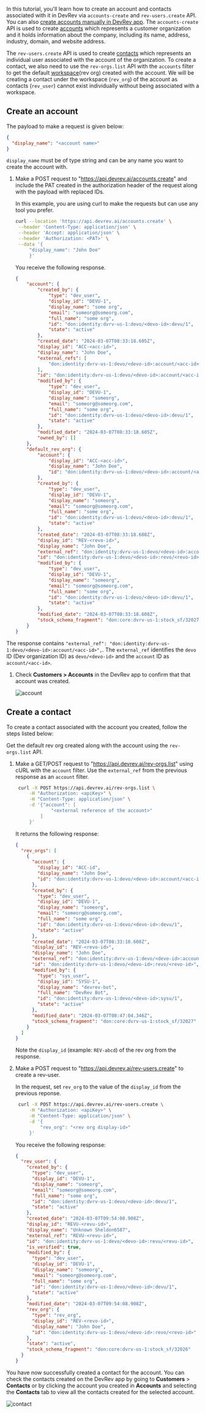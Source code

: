In this tutorial, you'll learn how to create an account and contacts associated with it in DevRev via `accounts-create` and `rev-users.create` API. You can also [create accounts manually in DevRev app](https://docs.devrev.ai/product/customers#add-new-customers).
The `accounts-create` API is used to create [accounts](https://docs.devrev.ai/product/grow#-account) which represents a customer organization and it holds information about the company, including its name, address, industry, domain, and website address.

The `rev-users.create` API is used to create [contacts](https://docs.devrev.ai/product/grow#-contact) which represents an individual user associated with the account of the organization. To create a contact, we also need to use the `rev-orgs.list` API with the `accounts` filter to get the default [workspace](https://docs.devrev.ai/product/grow#-workspace)(rev org) created with the account. We will be creating a contact under the workspace (`rev_org`) of the account as contacts (`rev_user`) cannot exist individually without being associated with a workspace.

## Create an account

The payload to make a request is given below:

```json
{
  "display_name": "<account name>"
}
```

`display_name` must be of type string and can be any name you want to create the account with.

1. Make a POST request to "https://api.devrev.ai/accounts.create" and include the PAT created in the authorization header of the request along with the payload with replaced IDs.

   In this example, you are using curl to make the requests but can use any tool you prefer.

   ```bash
   curl --location 'https://api.devrev.ai/accounts.create' \
    --header 'Content-Type: application/json' \
    --header 'Accept: application/json' \
    --header 'Authorization: <PAT>' \
    --data '{
        "display_name": "John Doe"
        }'
   ```

   You receive the following response.

   ```JSON
   {
       "account": {
           "created_by": {
               "type": "dev_user",
               "display_id": "DEVU-1",
               "display_name": "some org",
               "email": "someorg@someorg.com",
               "full_name": "some org",
               "id": "don:identity:dvrv-us-1:devo/<devo-id>:devu/1",
               "state": "active"
           },
           "created_date": "2024-03-07T08:33:18.605Z",
           "display_id": "ACC-<acc-id>",
           "display_name": "John Doe",
           "external_refs": [
               "don:identity:dvrv-us-1:devo/<devo-id>:account/<acc-id>"
           ],
           "id": "don:identity:dvrv-us-1:devo/<devo-id>:account/<acc-id>",
           "modified_by": {
               "type": "dev_user",
               "display_id": "DEVU-1",
               "display_name": "someorg",
               "email": "someorg@someorg.com",
               "full_name": "some org",
               "id": "don:identity:dvrv-us-1:devo/<devo-id>:devu/1",
               "state": "active"
           },
           "modified_date": "2024-03-07T08:33:18.605Z",
           "owned_by": []
       },
       "default_rev_org": {
           "account": {
               "display_id": "ACC-<acc-id>",
               "display_name": "John Doe",
               "id": "don:identity:dvrv-us-1:devo/<devo-id>:account/<acc-id>"
           },
           "created_by": {
               "type": "dev_user",
               "display_id": "DEVU-1",
               "display_name": "someorg",
               "email": "someorg@someorg.com",
               "full_name": "some org",
               "id": "don:identity:dvrv-us-1:devo/<devo-id>:devu/1",
               "state": "active"
           },
           "created_date": "2024-03-07T08:33:18.608Z",
           "display_id": "REV-<revo-id>",
           "display_name": "John Doe",
           "external_ref": "don:identity:dvrv-us-1:devo/<devo-id>:account/<acc-id>",
           "id": "don:identity:dvrv-us-1:devo/<devo-id>:revo/<revo-id>",
           "modified_by": {
               "type": "dev_user",
               "display_id": "DEVU-1",
               "display_name": "someorg",
               "email": "someorg@someorg.com",
               "full_name": "some org",
               "id": "don:identity:dvrv-us-1:devo/<devo-id>:devu/1",
               "state": "active"
           },
           "modified_date": "2024-03-07T08:33:18.608Z",
           "stock_schema_fragment": "don:core:dvrv-us-1:stock_sf/32027"
       }
   }
   ```

The response contains `"external_ref": "don:identity:dvrv-us-1:devo/<devo-id>:account/<acc-id>",`. The `external_ref` identifies the `devo` ID (Dev organization ID) as `devo/<devo-id>` and the `account` ID as `account/<acc-id>`. 

1. Check **Customers > Accounts** in the DevRev app to confirm that that account was created.

   ![account](https://github.com/devrev/fern-api-docs/assets/74637789/fc14cbdc-bd1d-4411-a5cb-1933fe99cc56)

## Create a contact

To create a contact associated with the account you created, follow the steps listed below:

Get the default rev org created along with the account using the `rev-orgs.list` API.

1. Make a GET/POST request to "https://api.devrev.ai/rev-orgs.list" using cURL with the `account` filter. Use the `external_ref` from the previous response as an `account` filter.

   ```bash
    curl -X POST https://api.devrev.ai/rev-orgs.list \
        -H "Authorization: <apiKey>" \
        -H "Content-Type: application/json" \
        -d '{"account": [
                "<external reference of the account>"
            ]
        }'
   ```

   It returns the following response:

   ```json
   {
     "rev_orgs": [
       {
         "account": {
           "display_id": "ACC-id",
           "display_name": "John Doe",
           "id": "don:identity:dvrv-us-1:devo/<devo-id>:account/<acc-id>"
         },
         "created_by": {
           "type": "dev_user",
           "display_id": "DEVU-1",
           "display_name": "someorg",
           "email": "someorg@someorg.com",
           "full_name": "some org",
           "id": "don:identity:dvrv-us-1:devo/<devo-id>:devu/1",
           "state": "active"
         },
         "created_date": "2024-03-07T08:33:18.608Z",
         "display_id": "REV-<revo-id>",
         "display_name": "John Doe",
         "external_ref": "don:identity:dvrv-us-1:devo/<devo-id>:account/<acc-id>",
         "id": "don:identity:dvrv-us-1:devo/<devo-id>:revo/<revo-id>",
         "modified_by": {
           "type": "sys_user",
           "display_id": "SYSU-1",
           "display_name": "devrev-bot",
           "full_name": "DevRev Bot",
           "id": "don:identity:dvrv-us-1:devo/<devo-id>:sysu/1",
           "state": "active"
         },
         "modified_date": "2024-03-07T08:47:04.346Z",
         "stock_schema_fragment": "don:core:dvrv-us-1:stock_sf/32027"
       }
     ]
   }
   ```

   Note the `display_id` (example: `REV-abcd`) of the rev org from the response.

2. Make a POST request to "https://api.devrev.ai/rev-users.create" to create a rev-user.

   In the request, set `rev_org` to the value of the `display_id` from the previous reponse.

   ```bash
    curl -X POST https://api.devrev.ai/rev-users.create \
        -H "Authorization: <apiKey>" \
        -H "Content-Type: application/json" \
        -d '{
            "rev_org": "<rev org display-id>"
        }'
   ```

   You receive the following response:

   ```json
   {
     "rev_user": {
       "created_by": {
         "type": "dev_user",
         "display_id": "DEVU-1",
         "display_name": "someorg",
         "email": "someorg@someorg.com",
         "full_name": "some org",
         "id": "don:identity:dvrv-us-1:devo/<devo-id>:devu/1",
         "state": "active"
       },
       "created_date": "2024-03-07T09:54:08.908Z",
       "display_id": "REVU-<revu-id>",
       "display_name": "Unknown Sheldon6587",
       "external_ref": "REVU-<revu-id>",
       "id": "don:identity:dvrv-us-1:devo/<devo-id>:revu/<revu-id>",
       "is_verified": true,
       "modified_by": {
         "type": "dev_user",
         "display_id": "DEVU-1",
         "display_name": "someorg",
         "email": "someorg@someorg.com",
         "full_name": "some org",
         "id": "don:identity:dvrv-us-1:devo/<devo-id>:devu/1",
         "state": "active"
       },
       "modified_date": "2024-03-07T09:54:08.908Z",
       "rev_org": {
         "type": "rev_org",
         "display_id": "REV-<revo-id>",
         "display_name": "John Doe",
         "id": "don:identity:dvrv-us-1:devo/<devo-id>:revo/<revo-id>"
       },
       "state": "active",
       "stock_schema_fragment": "don:core:dvrv-us-1:stock_sf/32026"
     }
   }
   ```

You have now successfully created a contact for the account. You can check the contacts created on the DevRev app by going to **Customers** > **Contacts** or by clicking the account you created in **Accounts** and selecting the **Contacts** tab to view all the contacts created for the selected account.

![contact](https://github.com/devrev/fern-api-docs/assets/74637789/4ba6eff1-ece6-4fee-b022-1fc99ec1ee1d)
